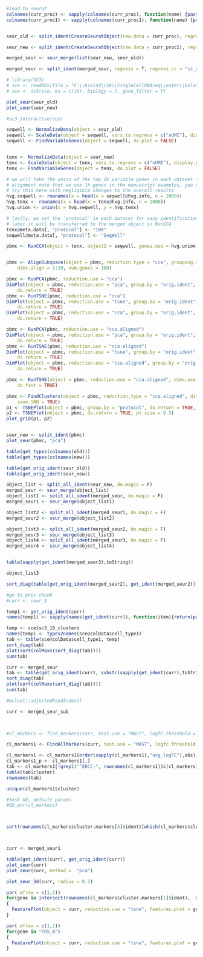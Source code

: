 

```{r}
#load to seurat
colnames(curr_proc) <- sapply(colnames(curr_proc), function(name) {paste0("old",name)})
colnames(curr_proc1) <- sapply(colnames(curr_proc1), function(name) {paste0("new",name)})


seur_old <- split_ident(CreateSeuratObject(raw.data = curr_proc), regress = T, regress_cc = "cc_diff", do.magic = T)

seur_new <- split_ident(CreateSeuratObject(raw.data = curr_proc1), regress = T, regress_cc = "cc_diff", do.magic = T)

merged_seur <- seur_merge(list(seur_new, seur_old))

merged_seur <- split_ident(merged_seur, regress = T, regress_cc = "cc_diff", do.magic = T)

# library(SC3)
# sce <- readRDS(file = "F:\\bioinf\\Sk\\SingleCellRNASeq\\outer\\kolodziejczyk.rds")
# sce <- sc3(sce, ks = c(16), biology = F, gene_filter = T)

plot_seur(seur_old)
plot_seur(seur_new)

#sc3_interactive(sce)
```

```{r}

seqwell <- NormalizeData(object = seur_old)
seqwell <- ScaleData(object = seqwell, vars.to.regress = c("nUMI"), display.progress = T)
seqwell <- FindVariableGenes(object = seqwell, do.plot = FALSE)


tenx <- NormalizeData(object = seur_new)
tenx <- ScaleData(object = tenx, vars.to.regress = c("nUMI"), display.progress = T)
tenx <- FindVariableGenes(object = tenx, do.plot = FALSE)

# we will take the union of the top 2k variable genes in each dataset for
# alignment note that we use 1k genes in the manuscript examples, you can
# try this here with negligible changes to the overall results
hvg.seqwell <- rownames(x = head(x = seqwell@hvg.info, n = 2000))
hvg.tenx <- rownames(x = head(x = tenx@hvg.info, n = 2000))
hvg.union <- union(x = hvg.seqwell, y = hvg.tenx)

# lastly, we set the 'protocol' in each dataset for easy identification
# later it will be transferred to the merged object in RunCCA
tenx@meta.data[, "protocol"] <- "10X"
seqwell@meta.data[, "protocol"] <- "SeqWell"

pbmc <- RunCCA(object = tenx, object2 = seqwell, genes.use = hvg.union)



```


```{r}
pbmc <- AlignSubspace(object = pbmc, reduction.type = "cca", grouping.var = "protocol", 
    dims.align = 1:20, num.genes = 100)
```


```{r}
pbmc <- RunPCA(pbmc, reduction.use = "cca")
DimPlot(object = pbmc, reduction.use = "pca", group.by = "orig.ident", pt.size = 5, dim.1 = 1, dim.2 = 2,
    do.return = TRUE)
pbmc <- RunTSNE(pbmc, reduction.use = "cca")
DimPlot(object = pbmc, reduction.use = "tsne", group.by = "orig.ident", pt.size = 5, 
    do.return = TRUE)
DimPlot(object = pbmc, reduction.use = "cca", group.by = "orig.ident", pt.size = 5, 
    do.return = TRUE)

pbmc <- RunPCA(pbmc, reduction.use = "cca.aligned")
DimPlot(object = pbmc, reduction.use = "pca", group.by = "orig.ident", pt.size = 5, dim.1 = 1, dim.2 = 2,
    do.return = TRUE)
pbmc <- RunTSNE(pbmc, reduction.use = "cca.aligned")
DimPlot(object = pbmc, reduction.use = "tsne", group.by = "orig.ident", pt.size = 5, 
    do.return = TRUE)
DimPlot(object = pbmc, reduction.use = "cca.aligned", group.by = "orig.ident", pt.size = 5, 
    do.return = TRUE)
```



```{r}


pbmc <- RunTSNE(object = pbmc, reduction.use = "cca.aligned", dims.use = 1:20, 
    do.fast = TRUE)

pbmc <- FindClusters(object = pbmc, reduction.type = "cca.aligned", dims.use = 1:20, 
    save.SNN = TRUE)
p1 <- TSNEPlot(object = pbmc, group.by = "protocol", do.return = TRUE, pt.size = 0.5)
p2 <- TSNEPlot(object = pbmc, do.return = TRUE, pt.size = 0.5)
plot_grid(p1, p2)


seur_new <- split_ident(pbmc)
plot_seur(pbmc, "pca")
```


```{r}
table(get_types(colnames(old)))
table(get_types(colnames(new)))

table(get_orig_ident(seur_old))
table(get_orig_ident(seur_new))
```


```{r}
object_list <- split_all_ident(seur_new, do.magic = F)
merged_seur <- seur_merge(object_list)
object_list1 <- split_all_ident(merged_seur, do.magic = F)
merged_seur1 <- seur_merge(object_list1)

object_list2 <- split_all_ident(merged_seur1, do.magic = F)
merged_seur2 <- seur_merge(object_list2)

object_list3 <- split_all_ident(merged_seur2, do.magic = F)
merged_seur3 <- seur_merge(object_list3)
object_list4 <- split_all_ident(merged_seur3, do.magic = F)
merged_seur4 <- seur_merge(object_list4)


table(sapply(get_ident(merged_seur3),toString))

object_list3
```


```{r}

sort_diag(table(get_orig_ident(merged_seur2), get_ident(merged_seur2)))

#go to prev chunk
#curr <- seur_1

```

```{r}

temp1 <- get_orig_ident(curr)
names(temp1) <- sapply(names(get_ident(curr)), function(item){return(paste(unlist(strsplit(item, ".", fixed = TRUE))[c(1,1)], collapse ="."))})

```

```{r}
temp <- sce$sc3_16_clusters
names(temp) <- types2names(sce@colData$cell_type1)
tab <- table(sce@colData$cell_type1, temp)
sort_diag(tab)
plot(sort(colMaxs(sort_diag(tab))))
sum(tab)

curr <- merged_seur
tab <- table(get_orig_ident(curr), substr(sapply(get_ident(curr),toString), start = 1, stop = 3))
sort_diag(tab)
plot(sort(colMaxs(sort_diag(tab))))
sum(tab)

#mclust::adjustedRandIndex()

```


```{r}
curr <- merged_seur_sub


  
#cl_markers <- find_markers(curr, test.use = "MAST", logfc.threshold = 0.2, only.pos = F, min.pct = 0.7)

cl_markers1 <- FindAllMarkers(curr, test.use = "MAST", logfc.threshold = 0.2, only.pos = F, min.pct = 0.7)

cl_markers1 <- cl_markers1[order(sapply(cl_markers1[,"avg_logFC"],abs), decreasing = T),]
cl_markers1_p <- cl_markers1[,]
tab <- cl_markers1[!grepl("^ERCC-", rownames(cl_markers1))&(cl_markers1$avg_logFC<(-0.5))&(cl_markers1$cluster=="2111"),]
table(tab$cluster)
rownames(tab)

unique(cl_markers1$cluster)

#test GO, default params
#GO_enr(cl_markers)



sort(rownames(cl_markers$cluster.markers[4]$ident)[which(cl_markers$cluster.markers[4]$ident$avg_logFC < (0))])




```


```{r}
curr <- merged_seur1

table(get_ident(curr), get_orig_ident(curr))
plot_seur(curr)
plot_seur(curr, method =  "pca")

plot_seur_3d(curr, radius = 0.3)


```


```{r}

par( mfrow = c(1,1))
for(gene in intersect(rownames(cl_markers$cluster.markers[1]$ident),  markers))
{
  FeaturePlot(object = curr, reduction.use = "tsne", features.plot = gene, cols.use = c("red", "green"))
}

```

```{r}

par( mfrow = c(1,1))
for(gene in "POS_B")
{
  FeaturePlot(object = curr, reduction.use = "tsne", features.plot = gene, cols.use = c("red", "green"))
}

```

